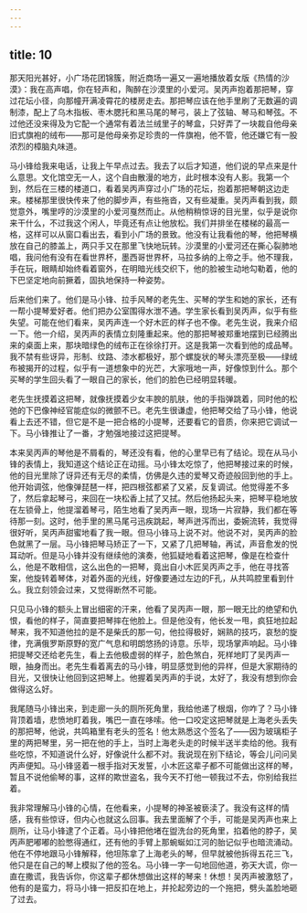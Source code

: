 ```yaml
---
---
---
```

title: 10
---




那天阳光甚好，小广场花团锦簇，附近商场一遍又一遍地播放着女版《热情的沙漠》：我在高声唱，你在轻声和，陶醉在沙漠里的小爱河。吴丙声抱着那把琴，穿过花坛小径，向那幢开满凌霄花的楼房走去。那把琴应该在他手里刷了无数遍的调制漆，配上了乌木指板、枣木腮托和黑马尾的琴弓，装上了弦轴、琴马和琴弦。不过他还没来得及为它配一个通常有着法兰绒里子的琴盒，只好弄了一块裁自他母亲旧式旗袍的绒布——那可是他母亲弥足珍贵的一件旗袍，他不管，他还嫌它有一股浓烈的樟脑丸味道。

马小锋给我来电话，让我上午早点过去。我去了以后才知道，他们说的早点来是什么意思。文化馆空无一人，这个自由散漫的地方，此时根本没有人影。我第一个到，然后在三楼的楼道口，看着吴丙声穿过小广场的花坛，抱着那把琴朝这边走来。楼梯那里很快传来了他的脚步声，有些拖沓，又有些凝重。吴丙声看到我，颇觉意外，嘴里哼的沙漠里的小爱河戛然而止。从他稍稍惊讶的目光里，似乎是说你来干什么，不过我这个闲人，毕竟还有点让他放松。我们并排坐在楼梯的最高一格，这样可以从窗口看出去，看到小广场的景致。他没有让我看他的琴，他把琴横放在自己的膝盖上，两只手又在那里飞快地玩转。沙漠里的小爱河还在撕心裂肺地唱，我问他有没有在看世界杯，墨西哥世界杯，马拉多纳的上帝之手。他不理我，手在玩，眼睛却始终看着窗外，在明暗光线交织下，他的脸被生动地勾勒着，他的下巴坚定地向前撅着，固执地保持一种姿势。

后来他们来了。他们是马小锋、拉手风琴的老先生、买琴的学生和她的家长，还有一帮小提琴爱好者。他们把办公室围得水泄不通。学生家长看到吴丙声，似乎有些失望。可能在他们看来，吴丙声连一个好木匠的样子也不像。老先生说，我来介绍一下。他一介绍，吴丙声的表情立刻隆重起来。他的那把琴被郑重地摆到已经腾出来的桌面上来，那块暗绿色的绒布正在徐徐打开。这是我第一次看到他的成品琴。我不禁有些讶异，形制、纹路、漆水都极好，那个螺旋状的琴头漂亮至极——绿绒布被揭开的过程，似乎有一道想象中的光芒，大家哦地一声，好像惊到什么。那个买琴的学生回头看了一眼自己的家长，他们的脸色已经明显转暖。

老先生抚摸着这把琴，就像抚摸着少女丰腴的肌肤，他的手指弹跳着，同时他的松弛的下巴像神经官能症似的微颤不已。老先生很谦虚，他把琴交给了马小锋，他说看上去还不错，但它是不是一把合格的小提琴，还要看它的音质，你来把它调试一下。马小锋推让了一番，才勉强地接过这把提琴。

本来吴丙声的琴他是不屑看的，琴还没有看，他的心里早已有了结论。现在从马小锋的表情上，我知道这个结论正在动摇。马小锋太吃惊了，他把琴接过来的时候，他的目光里除了讶异还有无尽的柔情，仿佛是久违的爱琴又奇迹般回到他的手上。他开始调弦，他像弹琵琶一样，把四根弦都紧了又紧，反复调试。他觉得差不多了，然后拿起琴弓，来回在一块松香上拭了又拭。然后他扬起头来，把琴平稳地放在左锁骨上，他提溜着琴弓，陌生地看了吴丙声一眼，现场一片寂静，我们都在等待那一刻。这时，他手里的黑马尾弓迅疾跳起，琴声迸泻而出，委婉流转，我觉得很好听，吴丙声甜蜜地看了我一眼。但马小锋马上说不对。他说不对，吴丙声的脸色就黑了一层。马小锋把琴马矫正了一下，又紧了几把琴轴，再试，声音愈发的悦耳动听。但是马小锋并没有继续他的演奏，他狐疑地看着这把琴，像是在检查什么，他是不敢相信，这么出色的一把琴，竟出自小木匠吴丙声之手，他在寻找答案，他旋转着琴体，对着外面的光线，好像要通过左边的F孔，从共鸣腔里看到什么。我立刻领会过来，又觉得断然不可能。

只见马小锋的额头上冒出细密的汗来，他看了吴丙声一眼，那一眼无比的绝望和仇恨，看他的样子，简直要把琴摔在他脸上。但是他没有，他长发一甩，疯狂地拉起琴来，我不知道他拉的是不是柴氏的那一句，他拉得极好，娴熟的技巧，哀愁的旋律，充满俄罗斯原野的宽广气息和明朗悠扬的诗意。乐毕，现场掌声响起。马小锋把提琴交还给老先生，看上去他极虚弱的样子，脸色煞白，死样地盯了吴丙声一眼，抽身而出。老先生看着离去的马小锋，明显感觉到他的异样，但是大家期待的目光，又很快让他回到这把琴上。他握着吴丙声的手说，太好了，我没有想到你会做得这么好。

我尾随马小锋出来，到走廊一头的厕所死角里，我给他递了根烟，你咋了？马小锋背顶着墙，悲愤地盯着我，嘴巴一直在哆嗦。他一口咬定这把琴就是上海老头丢失的那把琴，他说，共鸣箱里有老头的签名！他太熟悉这个签名了——因为玻璃柜子里的两把琴里，另一把在他的手上，当时上海老头走的时候半送半卖给的他。我有些吃惊，不知道说什么好，好像说什么都不对。我说现在别下结论，等会儿问问吴丙声便知。马小锋竖着一根手指对天发誓，小木匠这辈子都不可能做出这样的琴，暂且不说他偷琴的事，这样的欺世盗名，我今天不打他一顿我过不去，你别给我拦着。

我非常理解马小锋的心情，在他看来，小提琴的神圣被亵渎了。我没有这样的情感，我有些惊讶，但内心也就这么回事。我去里面解了个手，可能是吴丙声也来上厕所，让马小锋逮了个正着。马小锋把他堵在盥洗台的死角里，掐着他的脖子，吴丙声肥嘟嘟的脸憋得通红，还有他的手臂上那蜿蜒如江河的胎记似乎也暗流涌动。他在不停地跟马小锋解释，他坦陈拿了上海老头的琴，但早就被他拆得五花三飞，他只是在自己的琴上模拟了他的签名。马小锋一字一句地回他道，弥天大谎，你一直在撒谎，我告诉你，你这辈子都休想做出这样的琴来！休想！吴丙声被激怒了，他有的是蛮力，将马小锋一把反扣在地上，并抡起旁边的一个拖把，劈头盖脸地砸了过去。